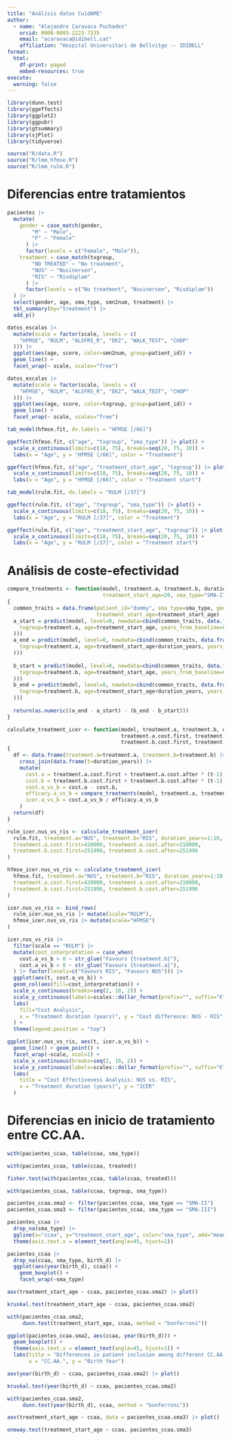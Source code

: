 ```yaml
---
title: "Análisis datos CuidAME"
author:
  - name: "Alejandro Caravaca Puchades"
    orcid: 0000-0003-2223-7335
    email: "acaravaca@idibell.cat"
    affiliation: "Hospital Universitari de Bellvitge -- IDIBELL"
format:
  html:
    df-print: paged
    embed-resources: true
execute:
  warning: false
---
```


```r
library(dunn.test)
library(ggeffects)
library(ggplot2)
library(ggpubr)
library(gtsummary)
library(sjPlot)
library(tidyverse)
```

```r
source("R/data.R")
source("R/lmm_hfmse.R")
source("R/lmm_rulm.R")
```

# Diferencias entre tratamientos

```r
pacientes |>
  mutate(
    gender = case_match(gender,
        "M" ~ "Male",
        "F" ~ "Female"
      ) |>
      factor(levels = c("Female", "Male")),
    treatment = case_match(txgroup,
        "NO TREATED" ~ "No treatment",
        "NUS" ~ "Nusinersen",
        "RIS" ~ "Risdiplam"
      ) |>
      factor(levels = c("No treatment", "Nusinersen", "Risdiplam"))
  ) |>
  select(gender, age, sma_type, smn2num, treatment) |>
  tbl_summary(by="treatment") |>
  add_p()
```

```r
datos_escalas |>
  mutate(scale = factor(scale, levels = c(
    "HFMSE", "RULM", "ALSFRS_R", "EK2", "WALK_TEST", "CHOP"
  ))) |>
  ggplot(aes(age, score, color=smn2num, group=patient_id)) +
  geom_line() + 
  facet_wrap(~ scale, scales="free")
```

```r
datos_escalas |>
  mutate(scale = factor(scale, levels = c(
    "HFMSE", "RULM", "ALSFRS_R", "EK2", "WALK_TEST", "CHOP"
  ))) |>
  ggplot(aes(age, score, color=txgroup, group=patient_id)) +
  geom_line() + 
  facet_wrap(~ scale, scales="free")
```

```r
tab_model(hfmse.fit, dv.labels = "HFMSE [/66]")
```

```r
ggeffect(hfmse.fit, c("age", "txgroup", "sma_type")) |> plot() +
  scale_x_continuous(limits=c(18, 75), breaks=seq(20, 75, 10)) +
  labs(x = "Age", y = "HFMSE [/66]", color = "Treatment")
```

```r
ggeffect(hfmse.fit, c("age", "treatment_start_age", "txgroup")) |> plot() +
  scale_x_continuous(limits=c(18, 75), breaks=seq(20, 75, 10)) +
  labs(x = "Age", y = "HFMSE [/66]", color = "Treatment start")
```

```r
tab_model(rulm.fit, dv.labels = "RULM [/37]")
```

```r
ggeffect(rulm.fit, c("age", "txgroup", "sma_type")) |> plot() +
  scale_x_continuous(limits=c(18, 75), breaks=seq(20, 75, 10)) +
  labs(x = "Age", y = "RULM [/37]", color = "Treatment")
```

```r
ggeffect(rulm.fit, c("age", "treatment_start_age", "txgroup")) |> plot() +
  scale_x_continuous(limits=c(18, 75), breaks=seq(20, 75, 10)) +
  labs(x = "Age", y = "RULM [/37]", color = "Treatment start")
```

# Análisis de coste-efectividad

```r
compare_treatments <- function(model, treatment.a, treatment.b, duration_years,
                               treatment_start_age=20, sma_type="SMA-II", gender="M", smn2num="3")
{
  common_traits = data.frame(patient_id="dummy", sma_type=sma_type, gender=gender, smn2num=smn2num,
                             treatment_start_age=treatment_start_age)
  a_start = predict(model, level=0, newdata=cbind(common_traits, data.frame(
    txgroup=treatment.a, age=treatment_start_age, years_from_baseline=0
  )))
  a_end = predict(model, level=0, newdata=cbind(common_traits, data.frame(
    txgroup=treatment.a, age=treatment_start_age+duration_years, years_from_baseline=duration_years
  )))
  
  b_start = predict(model, level=0, newdata=cbind(common_traits, data.frame(
    txgroup=treatment.b, age=treatment_start_age, years_from_baseline=0
  )))
  b_end = predict(model, level=0, newdata=cbind(common_traits, data.frame(
    txgroup=treatment.b, age=treatment_start_age+duration_years, years_from_baseline=duration_years
  )))
  
  return(as.numeric((a_end - a_start) - (b_end - b_start)))
}

calculate_treatment_icer <- function(model, treatment.a, treatment.b, duration_years,
                                     treatment.a.cost.first, treatment.a.cost.after,
                                     treatment.b.cost.first, treatment.b.cost.after)
{
  df <- data.frame(treatment.a=treatment.a, treatment.b=treatment.b) |>
    cross_join(data.frame(t=duration_years)) |>
    mutate(
      cost.a = treatment.a.cost.first + treatment.a.cost.after * (t-1),
      cost.b = treatment.b.cost.first + treatment.b.cost.after * (t-1),
      cost.a_vs_b = cost.a - cost.b,
      efficacy.a_vs_b = compare_treatments(model, treatment.a, treatment.b, t),
      icer.a_vs_b = cost.a_vs_b / efficacy.a_vs_b
    )
  return(df)
}

rulm_icer.nus_vs_ris <- calculate_treatment_icer(
  rulm.fit, treatment.a="NUS", treatment.b="RIS", duration_years=1:10,
  treatment.a.cost.first=420000, treatment.a.cost.after=210000,
  treatment.b.cost.first=251996, treatment.b.cost.after=251996
)

hfmse_icer.nus_vs_ris <- calculate_treatment_icer(
  hfmse.fit, treatment.a="NUS", treatment.b="RIS", duration_years=1:10,
  treatment.a.cost.first=420000, treatment.a.cost.after=210000,
  treatment.b.cost.first=251996, treatment.b.cost.after=251996
)

icer.nus_vs_ris <- bind_rows(
  rulm_icer.nus_vs_ris |> mutate(scale="RULM"),
  hfmse_icer.nus_vs_ris |> mutate(scale="HFMSE")
)
```

```r
icer.nus_vs_ris |>
  filter(scale == "RULM") |>
  mutate(cost_interpretation = case_when(
    cost.a_vs_b > 0 ~ str_glue("Favours {treatment.b}"),
    cost.a_vs_b < 0 ~ str_glue("Favours {treatment.a}"),
  ) |> factor(levels=c("Favours RIS", "Favours NUS"))) |>
  ggplot(aes(t, cost.a_vs_b)) +
  geom_col(aes(fill=cost_interpretation)) +
  scale_x_continuous(breaks=seq(2, 10, 2)) +
  scale_y_continuous(labels=scales::dollar_format(prefix="", suffix="€")) +
  labs(
    fill="Cost Analysis",
    x = "Treatment duration (years)", y = "Cost difference: NUS - RIS",
  ) +
  theme(legend.position = "top")
```

```r
ggplot(icer.nus_vs_ris, aes(t, icer.a_vs_b)) +
  geom_line() + geom_point() +
  facet_wrap(~scale, ncol=1) +
  scale_x_continuous(breaks=seq(2, 10, 2)) +
  scale_y_continuous(labels=scales::dollar_format(prefix="", suffix="€")) +
  labs(
    title = "Cost Effectiveness Analysis: NUS vs. RIS",
    x = "Treatment duration (years)", y = "ICER"
  )
```

# Diferencias en inicio de tratamiento entre CC.AA.

```r
with(pacientes_ccaa, table(ccaa, sma_type))
```

```r
with(pacientes_ccaa, table(ccaa, treated))
```

```r
fisher.test(with(pacientes_ccaa, table(ccaa, treated)))
```

```r
with(pacientes_ccaa, table(ccaa, txgroup, sma_type))
```

```r
pacientes_ccaa.sma2 <- filter(pacientes_ccaa, sma_type == "SMA-II")
pacientes_ccaa.sma3 <- filter(pacientes_ccaa, sma_type == "SMA-III")
```

```r
pacientes_ccaa |>
  drop_na(sma_type) |>
  ggline(x="ccaa", y="treatment_start_age", color="sma_type", add="mean_se") +
  theme(axis.text.x = element_text(angle=45, hjust=1))
```

```r
pacientes_ccaa |>
  drop_na(ccaa, sma_type, birth_d) |>
  ggplot(aes(year(birth_d), ccaa)) +
    geom_boxplot() +
    facet_wrap(~sma_type)
```

```r
aov(treatment_start_age ~ ccaa, pacientes_ccaa.sma2) |> plot()
```

```r
kruskal.test(treatment_start_age ~ ccaa, pacientes_ccaa.sma2)
```

```r
with(pacientes_ccaa.sma2,
     dunn.test(treatment_start_age, ccaa, method = "bonferroni"))
```

```r
ggplot(pacientes_ccaa.sma2, aes(ccaa, year(birth_d))) +
  geom_boxplot() +
  theme(axis.text.x = element_text(angle=45, hjust=1)) +
  labs(title = "Differences in patient inclusion among different CC.AA.",
       x = "CC.AA.", y = "Birth Year")
```

```r
aov(year(birth_d) ~ ccaa, pacientes_ccaa.sma2) |> plot()
```

```r
kruskal.test(year(birth_d) ~ ccaa, pacientes_ccaa.sma2)
```

```r
with(pacientes_ccaa.sma2,
     dunn.test(year(birth_d), ccaa, method = "bonferroni"))
```

```r
aov(treatment_start_age ~ ccaa, data = pacientes_ccaa.sma3) |> plot()
```

```r
oneway.test(treatment_start_age ~ ccaa, pacientes_ccaa.sma3)
```